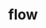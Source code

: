 # flow


<ul className="grid grid-cols-1 md:grid-cols-2 lg:grid-cols-3 xl:grid-cols-4 gap-4 -ml-6">

<ReferenceCard
        title="flow"
        description="day open prem unu wk"
        url="/bot/reference/telegram/flow/flow"
    />
<ReferenceCard
        title="flowsum"
        description="day exp top wk"
        url="/bot/reference/telegram/flow/flowsum"
    />
<ReferenceCard
    title="bigflow"
    description="Returns the top 20 largest flow by premium for a stock"
    url="/bot/reference/telegram/flow/bigflow"
/>
<ReferenceCard
    title="sectorsflow"
    description="Summary of all flow by % of MarketCap by Sector"
    url="/bot/reference/telegram/flow/sectorsflow"
/>
<ReferenceCard
    title="summaryflow"
    description="Summary of all flow by % of MarketCap"
    url="/bot/reference/telegram/flow/summaryflow"
/>
</ul>
